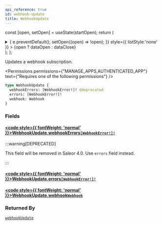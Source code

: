 ```yaml
---
api_reference: true
id: webhook-update
title: WebhookUpdate
---
```






const [open, setOpen] = useState(startOpen);
return (
<details {...(open ? { open: true } : {})} className="details" style={{ border:'none', boxShadow:'none', background:'var(--ifm-background-color)' }}>
<summary
onClick={(e) => {
e.preventDefault();
setOpen((open) => !open);
}}
style={{ listStyle:'none' }} >
{open ? dataOpen : dataClose}
</summary>
{open && children}
</details>
);
};

Updates a webhook subscription.


<Permissions permissions={"MANAGE_APPS,AUTHENTICATED_APP"} text={"Requires one of the following permissions"} />


```graphql
type WebhookUpdate {
  webhookErrors: [WebhookError!]! @deprecated
  errors: [WebhookError!]!
  webhook: Webhook
}
```

### Fields

#### [<code style={{ fontWeight: 'normal' }}>WebhookUpdate.<b>webhookErrors</b></code>](#)<Bullet />[`[WebhookError!]!`](../../../api-reference/webhooks/objects/webhook-error.mdx) <Badge class="badge badge--deprecated badge--secondary" text="deprecated"/> <Badge class="badge badge--secondary" text="non-null"/> <Badge class="badge badge--secondary" text="object"/> <Badge class="badge badge--secondary" text="webhooks"/>

:::warning[DEPRECATED]

This field will be removed in Saleor 4.0. Use `errors` field instead.

:::

#### [<code style={{ fontWeight: 'normal' }}>WebhookUpdate.<b>errors</b></code>](#)<Bullet />[`[WebhookError!]!`](../../../api-reference/webhooks/objects/webhook-error.mdx) <Badge class="badge badge--secondary" text="non-null"/> <Badge class="badge badge--secondary" text="object"/> <Badge class="badge badge--secondary" text="webhooks"/>

#### [<code style={{ fontWeight: 'normal' }}>WebhookUpdate.<b>webhook</b></code>](#)<Bullet />[`Webhook`](../../../api-reference/webhooks/objects/webhook.mdx) <Badge class="badge badge--secondary" text="object"/> <Badge class="badge badge--secondary" text="webhooks"/>

### Returned By

[`webhookUpdate`](../../../api-reference/webhooks/mutations/webhook-update.mdx) <Badge class="badge badge--secondary" text="mutation"/>

